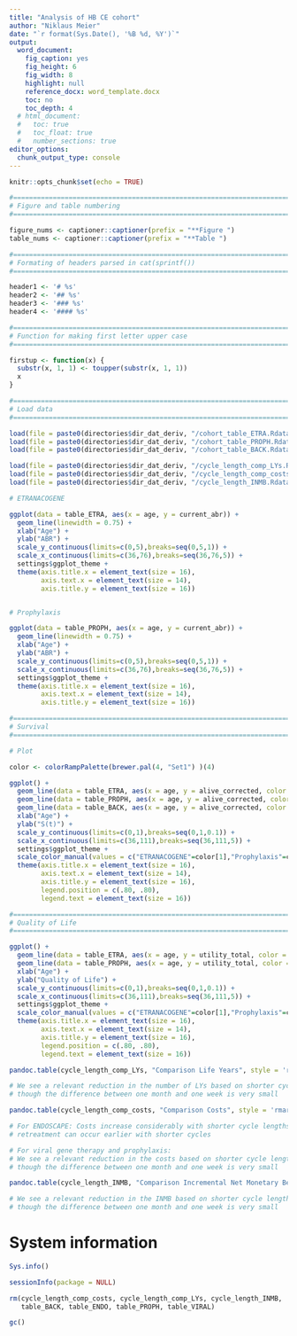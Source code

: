 ```yaml
---
title: "Analysis of HB CE cohort"
author: "Niklaus Meier"
date: "`r format(Sys.Date(), '%B %d, %Y')`"
output: 
  word_document:
    fig_caption: yes
    fig_height: 6
    fig_width: 8
    highlight: null
    reference_docx: word_template.docx
    toc: no
    toc_depth: 4
  # html_document:
  #   toc: true
  #   toc_float: true
  #   number_sections: true
editor_options: 
  chunk_output_type: console
---
```


<!-- Setup -->

```r

knitr::opts_chunk$set(echo = TRUE)

#===============================================================================
# Figure and table numbering
#===============================================================================

figure_nums <- captioner::captioner(prefix = "**Figure ")
table_nums <- captioner::captioner(prefix = "**Table ")

#===============================================================================
# Formating of headers parsed in cat(sprintf())
#===============================================================================

header1 <- '# %s'
header2 <- '## %s'
header3 <- '### %s'
header4 <- '#### %s'

#===============================================================================
# Function for making first letter upper case
#===============================================================================

firstup <- function(x) {
  substr(x, 1, 1) <- toupper(substr(x, 1, 1))
  x
}

#===============================================================================
# Load data
#===============================================================================

load(file = paste0(directories$dir_dat_deriv, "/cohort_table_ETRA.Rdata"))
load(file = paste0(directories$dir_dat_deriv, "/cohort_table_PROPH.Rdata"))
load(file = paste0(directories$dir_dat_deriv, "/cohort_table_BACK.Rdata"))

load(file = paste0(directories$dir_dat_deriv, "/cycle_length_comp_LYs.Rdata"))
load(file = paste0(directories$dir_dat_deriv, "/cycle_length_comp_costs.Rdata"))
load(file = paste0(directories$dir_dat_deriv, "/cycle_length_INMB.Rdata"))

```

<!-- Plots -->

```r

# ETRANACOGENE

ggplot(data = table_ETRA, aes(x = age, y = current_abr)) +
  geom_line(linewidth = 0.75) +
  xlab("Age") +
  ylab("ABR") + 
  scale_y_continuous(limits=c(0,5),breaks=seq(0,5,1)) +
  scale_x_continuous(limits=c(36,76),breaks=seq(36,76,5)) +
  settings$ggplot_theme +
  theme(axis.title.x = element_text(size = 16),
        axis.text.x = element_text(size = 14),
        axis.title.y = element_text(size = 16))


# Prophylaxis

ggplot(data = table_PROPH, aes(x = age, y = current_abr)) +
  geom_line(linewidth = 0.75) +
  xlab("Age") +
  ylab("ABR") +
  scale_y_continuous(limits=c(0,5),breaks=seq(0,5,1)) +
  scale_x_continuous(limits=c(36,76),breaks=seq(36,76,5)) +
  settings$ggplot_theme +
  theme(axis.title.x = element_text(size = 16),
        axis.text.x = element_text(size = 14),
        axis.title.y = element_text(size = 16))


```

```r

#===============================================================================
# Survival
#===============================================================================

# Plot

color <- colorRampPalette(brewer.pal(4, "Set1") )(4)

ggplot() +
  geom_line(data = table_ETRA, aes(x = age, y = alive_corrected, color = "ETRANACOGENE"),linewidth = 1) +
  geom_line(data = table_PROPH, aes(x = age, y = alive_corrected, color = "Prophylaxis"),linewidth = 1) +
  geom_line(data = table_BACK, aes(x = age, y = alive_corrected, color = "Background Mortality"),linewidth = 1) +
  xlab("Age") +
  ylab("S(t)") + 
  scale_y_continuous(limits=c(0,1),breaks=seq(0,1,0.1)) +
  scale_x_continuous(limits=c(36,111),breaks=seq(36,111,5)) +
  settings$ggplot_theme +
  scale_color_manual(values = c("ETRANACOGENE"=color[1],"Prophylaxis"=color[2],"Background Mortality"=color[4])) +
  theme(axis.title.x = element_text(size = 16),
        axis.text.x = element_text(size = 14),
        axis.title.y = element_text(size = 16),
        legend.position = c(.80, .80),
        legend.text = element_text(size = 16))

#===============================================================================
# Quality of Life
#===============================================================================

ggplot() +
  geom_line(data = table_ETRA, aes(x = age, y = utility_total, color = "ETRANACOGENE"),linewidth = 1) +
  geom_line(data = table_PROPH, aes(x = age, y = utility_total, color = "Prophylaxis"),linewidth = 1) +
  xlab("Age") +
  ylab("Quality of Life") + 
  scale_y_continuous(limits=c(0,1),breaks=seq(0,1,0.1)) +
  scale_x_continuous(limits=c(36,111),breaks=seq(36,111,5)) +
  settings$ggplot_theme +
  scale_color_manual(values = c("ETRANACOGENE"=color[1],"Prophylaxis"=color[2])) +
  theme(axis.title.x = element_text(size = 16),
        axis.text.x = element_text(size = 14),
        axis.title.y = element_text(size = 16),
        legend.position = c(.80, .80),
        legend.text = element_text(size = 16))


```

```r

pandoc.table(cycle_length_comp_LYs, "Comparison Life Years", style = 'rmarkdown')

# We see a relevant reduction in the number of LYs based on shorter cycle lengths,
# though the difference between one month and one week is very small

pandoc.table(cycle_length_comp_costs, "Comparison Costs", style = 'rmarkdown')

# For ENDOSCAPE: Costs increase considerably with shorter cycle lengths, since
# retreatment can occur earlier with shorter cycles

# For viral gene therapy and prophylaxis: 
# We see a relevant reduction in the costs based on shorter cycle lengths,
# though the difference between one month and one week is very small

pandoc.table(cycle_length_INMB, "Comparison Incremental Net Monetary Benefit", style = 'rmarkdown')

# We see a relevant reduction in the INMB based on shorter cycle lengths,
# though the difference between one month and one week is very small


```


# System information

```r

Sys.info()

sessionInfo(package = NULL)

```

```r

rm(cycle_length_comp_costs, cycle_length_comp_LYs, cycle_length_INMB,
   table_BACK, table_ENDO, table_PROPH, table_VIRAL)

gc()

```